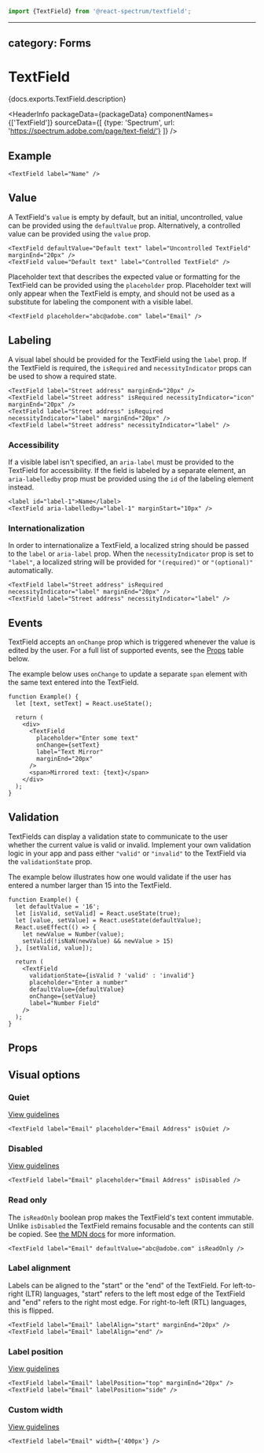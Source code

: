 <!-- Copyright 2020 Adobe. All rights reserved.
This file is licensed to you under the Apache License, Version 2.0 (the "License");
you may not use this file except in compliance with the License. You may obtain a copy
of the License at http://www.apache.org/licenses/LICENSE-2.0
Unless required by applicable law or agreed to in writing, software distributed under
the License is distributed on an "AS IS" BASIS, WITHOUT WARRANTIES OR REPRESENTATIONS
OF ANY KIND, either express or implied. See the License for the specific language
governing permissions and limitations under the License. -->



```jsx import
import {TextField} from '@react-spectrum/textfield';
```

---
category: Forms
---

# TextField

<p>{docs.exports.TextField.description}</p>

<HeaderInfo
  packageData={packageData}
  componentNames={['TextField']}
  sourceData={[
    {type: 'Spectrum', url: 'https://spectrum.adobe.com/page/text-field/'}
  ]} />

## Example

```tsx example
<TextField label="Name" />
```

## Value

A TextField's `value` is empty by default, but an initial, uncontrolled, value can be provided using the `defaultValue` prop.
Alternatively, a controlled value can be provided using the `value` prop.

```tsx example
<TextField defaultValue="Default text" label="Uncontrolled TextField" marginEnd="20px" />
<TextField value="Default text" label="Controlled TextField" />
```

Placeholder text that describes the expected value or formatting for the TextField can be provided using the `placeholder` prop. 
Placeholder text will only appear when the TextField is empty, and should not be used as a substitute for labeling the component with a visible label.

```tsx example
<TextField placeholder="abc@adobe.com" label="Email" />
```

## Labeling

A visual label should be provided for the TextField using the `label` prop. If the TextField is required, the `isRequired` and 
`necessityIndicator` props can be used to show a required state.

```tsx example
<TextField label="Street address" marginEnd="20px" />
<TextField label="Street address" isRequired necessityIndicator="icon" marginEnd="20px" />
<TextField label="Street address" isRequired necessityIndicator="label" marginEnd="20px" />
<TextField label="Street address" necessityIndicator="label" />
```

### Accessibility

If a visible label isn't specified, an `aria-label` must be provided to the TextField for 
accessibility. If the field is labeled by a separate element, an `aria-labelledby` prop must be provided using 
the `id` of the labeling element instead.

```tsx example
<label id="label-1">Name</label>
<TextField aria-labelledby="label-1" marginStart="10px" />
```

### Internationalization

In order to internationalize a TextField, a localized string should be passed to the `label` or `aria-label` prop.
When the `necessityIndicator` prop is set to `"label"`, a localized string will be provided for `"(required)"` or `"(optional)"` automatically.

```tsx example
<TextField label="Street address" isRequired necessityIndicator="label" marginEnd="20px" />
<TextField label="Street address" necessityIndicator="label" />
```

## Events

TextField accepts an `onChange` prop which is triggered whenever the value is edited by the user. 
For a full list of supported events, see the [Props](#props) table below.

The example below uses `onChange` to update a separate `span` element with the same text entered into the TextField.
```tsx example
function Example() {
  let [text, setText] = React.useState();

  return (
    <div>
      <TextField
        placeholder="Enter some text"
        onChange={setText}
        label="Text Mirror"
        marginEnd="20px"
      />
      <span>Mirrored text: {text}</span>
    </div>
  );
}
```

## Validation

TextFields can display a validation state to communicate to the user whether the current value is valid or invalid. 
Implement your own validation logic in your app and pass either `"valid"` or `"invalid"` to the TextField via the `validationState` prop.

The example below illustrates how one would validate if the user has entered a number larger than 15 into the TextField.
```tsx example
function Example() {
  let defaultValue = '16';
  let [isValid, setValid] = React.useState(true);
  let [value, setValue] = React.useState(defaultValue);
  React.useEffect(() => {
    let newValue = Number(value);
    setValid(!isNaN(newValue) && newValue > 15)
  }, [setValid, value]);

  return (
    <TextField
      validationState={isValid ? 'valid' : 'invalid'}
      placeholder="Enter a number"
      defaultValue={defaultValue}
      onChange={setValue}
      label="Number Field"
    />
  );
}
```

## Props

<PropTable component={docs.exports.TextField} links={docs.links} />

## Visual options

### Quiet 

[View guidelines](https://spectrum.adobe.com/page/text-field/#Quiet)

```tsx example
<TextField label="Email" placeholder="Email Address" isQuiet />
```

### Disabled

[View guidelines](https://spectrum.adobe.com/page/text-field/#Disabled)

```tsx example
<TextField label="Email" placeholder="Email Address" isDisabled />
```

### Read only

The `isReadOnly` boolean prop makes the TextField's text content immutable. Unlike `isDisabled` the TextField remains focusable 
and the contents can still be copied. See [the MDN docs](https://developer.mozilla.org/en-US/docs/Web/HTML/Attributes/readonly) for more information.

```tsx example
<TextField label="Email" defaultValue="abc@adobe.com" isReadOnly />
```

### Label alignment

Labels can be aligned to the "start" or the "end" of the TextField. For left-to-right (LTR) languages, "start" refers to the left most edge
of the TextField and "end" refers to the right most edge. For right-to-left (RTL) languages, this is flipped.

```tsx example
<TextField label="Email" labelAlign="start" marginEnd="20px" />
<TextField label="Email" labelAlign="end" />
```

### Label position

[View guidelines](https://spectrum.adobe.com/page/text-field/#Label-position)

```tsx example
<TextField label="Email" labelPosition="top" marginEnd="20px" />
<TextField label="Email" labelPosition="side" />
```

### Custom width

[View guidelines](https://spectrum.adobe.com/page/text-field/#Width)

```tsx example
<TextField label="Email" width={'400px'} />
```
